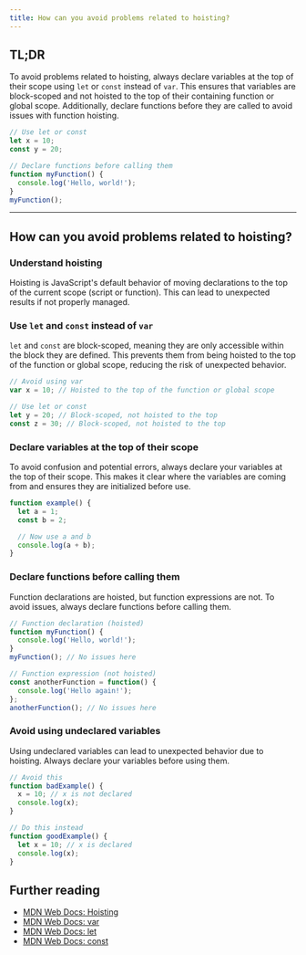 ```yaml
---
title: How can you avoid problems related to hoisting?
---
```


## TL;DR

To avoid problems related to hoisting, always declare variables at the top of their scope using `let` or `const` instead of `var`. This ensures that variables are block-scoped and not hoisted to the top of their containing function or global scope. Additionally, declare functions before they are called to avoid issues with function hoisting.

```javascript
// Use let or const
let x = 10;
const y = 20;

// Declare functions before calling them
function myFunction() {
  console.log('Hello, world!');
}
myFunction();
```

---

## How can you avoid problems related to hoisting?

### Understand hoisting

Hoisting is JavaScript's default behavior of moving declarations to the top of the current scope (script or function). This can lead to unexpected results if not properly managed.

### Use `let` and `const` instead of `var`

`let` and `const` are block-scoped, meaning they are only accessible within the block they are defined. This prevents them from being hoisted to the top of the function or global scope, reducing the risk of unexpected behavior.

```javascript
// Avoid using var
var x = 10; // Hoisted to the top of the function or global scope

// Use let or const
let y = 20; // Block-scoped, not hoisted to the top
const z = 30; // Block-scoped, not hoisted to the top
```

### Declare variables at the top of their scope

To avoid confusion and potential errors, always declare your variables at the top of their scope. This makes it clear where the variables are coming from and ensures they are initialized before use.

```javascript
function example() {
  let a = 1;
  const b = 2;

  // Now use a and b
  console.log(a + b);
}
```

### Declare functions before calling them

Function declarations are hoisted, but function expressions are not. To avoid issues, always declare functions before calling them.

```javascript
// Function declaration (hoisted)
function myFunction() {
  console.log('Hello, world!');
}
myFunction(); // No issues here

// Function expression (not hoisted)
const anotherFunction = function() {
  console.log('Hello again!');
};
anotherFunction(); // No issues here
```

### Avoid using undeclared variables

Using undeclared variables can lead to unexpected behavior due to hoisting. Always declare your variables before using them.

```javascript
// Avoid this
function badExample() {
  x = 10; // x is not declared
  console.log(x);
}

// Do this instead
function goodExample() {
  let x = 10; // x is declared
  console.log(x);
}
```

## Further reading

- [MDN Web Docs: Hoisting](https://developer.mozilla.org/en-US/docs/Glossary/Hoisting)
- [MDN Web Docs: var](https://developer.mozilla.org/en-US/docs/Web/JavaScript/Reference/Statements/var)
- [MDN Web Docs: let](https://developer.mozilla.org/en-US/docs/Web/JavaScript/Reference/Statements/let)
- [MDN Web Docs: const](https://developer.mozilla.org/en-US/docs/Web/JavaScript/Reference/Statements/const)

